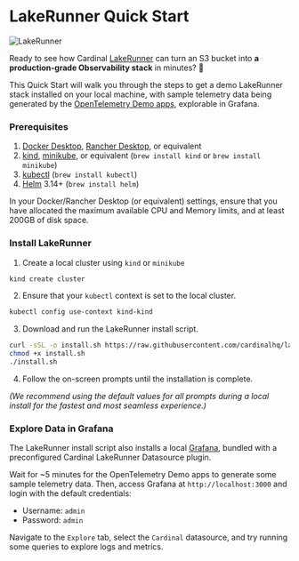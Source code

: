 
# LakeRunner Quick Start

<Image src="/lakerunner_left.png" alt="LakeRunner" width={200} height={200} />

Ready to see how Cardinal [LakeRunner](https://cardinalhq.io/lakerunner) can turn an S3 bucket into **a production-grade Observability stack** in minutes? 🚀

This Quick Start will walk you through the steps to get a demo LakeRunner stack installed on your local machine, with sample telemetry data being generated by the [OpenTelemetry Demo apps](https://opentelemetry.io/docs/demo/), explorable in Grafana.

### Prerequisites

1. [Docker Desktop](https://docs.docker.com/desktop/), [Rancher Desktop](https://docs.rancherdesktop.io/getting-started/installation/), or equivalent
2. [kind](https://kind.sigs.k8s.io/docs/user/quick-start/#installation), [minikube](https://minikube.sigs.k8s.io/docs/start/), or equivalent (`brew install kind` or `brew install minikube`)
3. [kubectl](https://kubernetes.io/docs/tasks/tools/#kubectl) (`brew install kubectl`)
4. [Helm](https://helm.sh/docs/intro/install/) 3.14+ (`brew install helm`)

In your Docker/Rancher Desktop (or equivalent) settings, ensure that you have allocated the maximum available CPU and Memory limits, and at least 200GB of disk space.

### Install LakeRunner

1. Create a local cluster using `kind` or `minikube`

```bash copy
kind create cluster
```

2. Ensure that your `kubectl` context is set to the local cluster.

```bash copy
kubectl config use-context kind-kind
```

3. Download and run the LakeRunner install script.

```bash copy
curl -sSL -o install.sh https://raw.githubusercontent.com/cardinalhq/lakerunner-cli/main/scripts/install.sh
chmod +x install.sh
./install.sh
```

4. Follow the on-screen prompts until the installation is complete.

_(We recommend using the default values for all prompts during a local install for the fastest and most seamless experience.)_

### Explore Data in Grafana

The LakeRunner install script also installs a local [Grafana](https://grafana.com/oss/grafana/), bundled with a preconfigured Cardinal LakeRunner Datasource plugin.

Wait for ~5 minutes for the OpenTelemetry Demo apps to generate some sample telemetry data. Then, access Grafana at `http://localhost:3000` and login with the default credentials:

- Username: `admin`
- Password: `admin`

Navigate to the `Explore` tab, select the `Cardinal` datasource, and try running some queries to explore logs and metrics.